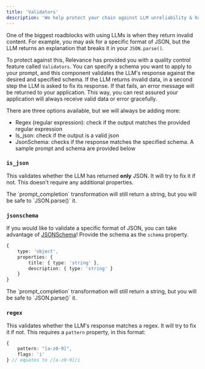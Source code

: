 ```yaml
---
title: 'Validators'
description: 'We help protect your chain against LLM unreliability & hallucinations'
---
```

One of the biggest roadblocks with using LLMs is when they return invalid content. For example, you may 
ask for a specific format of JSON, but the LLM returns an explanation that breaks it in your `JSON.parse()`.

To protect against this, Relevance has provided you with a quality control feature called `Validators`. 
You can specify a schema you want to apply to your prompt, and this component validates the LLM's response
against the desired and specified schema. 
If the LLM returns invalid data, in a second step the LLM is asked to fix its response. If that fails, an error
message will be returned to your application. This way, you can rest assured your application will always receive 
valid data or error gracefully.

There are three options available, but we will always be adding more:
* Regex (regular expression): check if the output matches the provided regular expression
* Is_json: check if the output is a valid json
* JsonSchema: checks if the response matches the specified schema. A sample prompt and schema are provided below

### `is_json`

This validates whether the LLM has returned **only** JSON. It will try to fix it if not. This doesn't require any additional properties.

<Warning>
    The `prompt_completion` transformation will still return a string, but you
    will be safe to `JSON.parse()` it.
</Warning>

### `jsonschema`

If you would like to validate a specific format of JSON, you can take advantage of [JSONSchema](https://cswr.github.io/JsonSchema/spec/basic_types/)! Provide the schema as the `schema` property.

```ts
{
    type: 'object',
    properties: {
        title: { type: 'string' },
        description: { type: 'string' }
    }
}
```

<Warning>
    The `prompt_completion` transformation will still return a string, but you
    will be safe to `JSON.parse()` it.
</Warning>

### `regex`

This validates whether the LLM's response matches a regex. It will try to fix it if not. This requires a `pattern` property, in this format:

```ts
{
    pattern: "[a-z0-9]",
    flags: 'i'
} // equates to /[a-z0-9]/i
```

